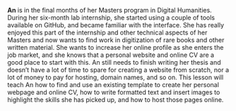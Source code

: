
**An** is in the final months of her Masters program in Digital Humanities.
During her six-month lab internship, she started using a couple of tools
available on GitHub, and became familiar with the interface.  She has really
enjoyed this part of the internship and other technical aspects of her Masters
and now wants to find work in digitization of rare books and other written
material. She wants to increase her online profile as she enters the job market,
and she knows that a personal website and online CV are a good place to start
with this.  An still needs to finish writing her thesis and doesn't have a lot of
time to spare for creating a website from scratch, nor a lot of money to pay for
hosting, domain names, and so on.  This lesson will teach An how to find and use
an existing template to create her personal webpage and online CV, how to write
formatted text and insert images to highlight the skills she has picked up, and
how to host those pages online.

